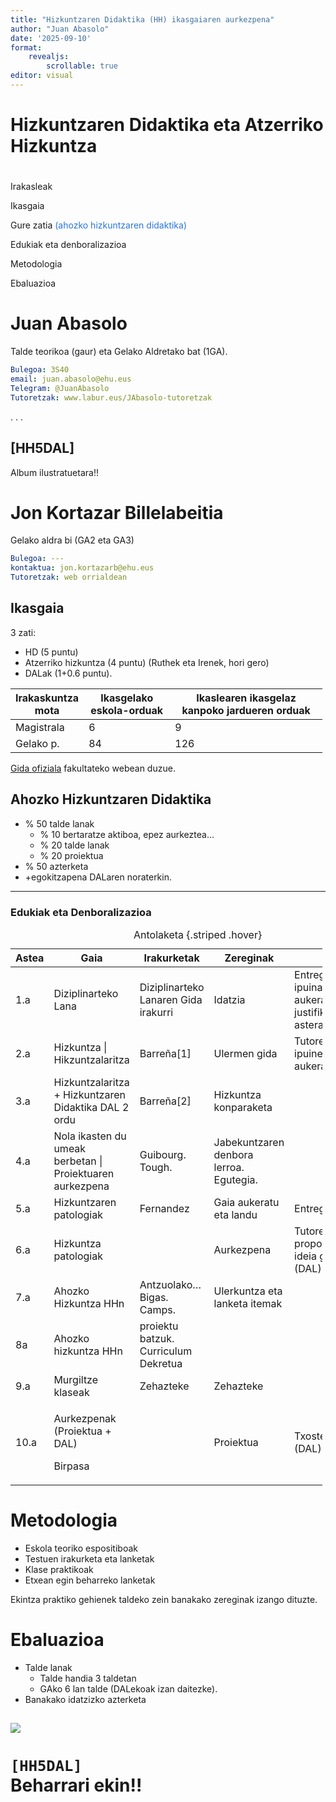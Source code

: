 ```yaml
---
title: "Hizkuntzaren Didaktika (HH) ikasgaiaren aurkezpena"
author: "Juan Abasolo"
date: '2025-09-10'
format: 
    revealjs:
        scrollable: true
editor: visual
---
```


# Hizkuntzaren Didaktika eta Atzerriko Hizkuntza {background-image="https://blog.stockvault.net/wp-content/uploads/2019/11/free_texture_friday_2328-rotated.jpg"}

#  {background-color="darkblue"}

Irakasleak

Ikasgaia

Gure zatia [(ahozko hizkuntzaren didaktika)]{style="color: #2975dd"}

Edukiak eta denboralizazioa

Metodologia

Ebaluazioa

# Juan Abasolo

Talde teorikoa (gaur) eta Gelako Aldretako bat (1GA).

``` yaml
Bulegoa: 3S40
email: juan.abasolo@ehu.eus
Telegram: @JuanAbasolo
Tutoretzak: www.labur.eus/JAbasolo-tutoretzak
```

. . .

::: {.callout-important collapse="true"}
## \[HH5DAL\]

Album ilustratuetara!!
:::

# Jon Kortazar Billelabeitia

Gelako aldra bi (GA2 eta GA3)

``` yaml
Bulegoa: ---
kontaktua: jon.kortazarb@ehu.eus
Tutoretzak: web orrialdean 
```

## Ikasgaia

3 zati:

-   HD (5 puntu)
-   Atzerriko hizkuntza (4 puntu) (Ruthek eta Irenek, hori gero)
-   DALak (1+0.6 puntu).

+-------------------+--------------------------+-----------------------------------------------+
| Irakaskuntza mota | Ikasgelako eskola-orduak | Ikaslearen ikasgelaz kanpoko jardueren orduak |
+===================+==========================+===============================================+
| Magistrala        | 6                        | 9                                             |
+-------------------+--------------------------+-----------------------------------------------+
| Gelako p.         | 84                       | 126                                           |
+-------------------+--------------------------+-----------------------------------------------+

[Gida ofiziala](https://www.ehu.eus/eu/web/graduak/haur-hezkuntzako-gradua-bizkaia/kreditu-eta-irakasgaiak?p_redirect=consultaAsignatura&p_cod_proceso=egr&p_anyo_acad=20240&p_ciclo=X&p_curso=3&p_cod_asignatura=25916) fakultateko webean duzue.

## Ahozko Hizkuntzaren Didaktika

-   \% 50 talde lanak
    -   \% 10 bertaratze aktiboa, epez aurkeztea...
    -   \% 20 talde lanak
    -   \% 20 proiektua
-   \% 50 azterketa
-   +egokitzapena DALaren noraterkin.

------------------------------------------------------------------------

### Edukiak eta Denboralizazioa

<small>

+------------+-----------------------------------------------------------+--------------------------------------+-----------------------------------------+------------------------------------------------------------------+
| Astea      | Gaia                                                      | Irakurketak                          | Zereginak                               | DAL                                                              |
+============+===========================================================+======================================+=========================================+==================================================================+
| 1.a        | Diziplinarteko Lana                                       | Diziplinarteko Lanaren Gida irakurri | Idatzia                                 | Entregagaia 1: ipuinaren aukeraketaren justifikazioa 5. asterako |
+------------+-----------------------------------------------------------+--------------------------------------+-----------------------------------------+------------------------------------------------------------------+
| 2.a        | Hizkuntza \| Hikzuntzalaritza                             | Barreña\[1\]                         | Ulermen gida                            | Tutoretza 1: ipuinen aukeraketa (DAL)                            |
+------------+-----------------------------------------------------------+--------------------------------------+-----------------------------------------+------------------------------------------------------------------+
| 3.a        | Hizkuntzalaritza + Hizkuntzaren Didaktika DAL 2 ordu      | Barreña\[2\]                         | Hizkuntza konparaketa                   |                                                                  |
+------------+-----------------------------------------------------------+--------------------------------------+-----------------------------------------+------------------------------------------------------------------+
| 4.a        | Nola ikasten du umeak berbetan \| Proiektuaren aurkezpena | Guibourg. Tough.                     | Jabekuntzaren denbora lerroa. Egutegia. |                                                                  |
+------------+-----------------------------------------------------------+--------------------------------------+-----------------------------------------+------------------------------------------------------------------+
| 5.a        | Hizkuntzaren patologiak                                   | Fernandez                            | Gaia aukeratu eta landu                 | Entregagaia 1                                                    |
+------------+-----------------------------------------------------------+--------------------------------------+-----------------------------------------+------------------------------------------------------------------+
| 6.a        | Hizkuntza patologiak                                      |                                      | Aurkezpena                              | Tutoretza 2: proposamenerako ideia garatuak (DAL)                |
+------------+-----------------------------------------------------------+--------------------------------------+-----------------------------------------+------------------------------------------------------------------+
| 7.a        | Ahozko Hizkuntza HHn                                      | Antzuolako... Bigas. Camps.          | Ulerkuntza eta lanketa itemak           |                                                                  |
+------------+-----------------------------------------------------------+--------------------------------------+-----------------------------------------+------------------------------------------------------------------+
| 8a         | Ahozko hizkuntza HHn                                      | proiektu batzuk. Curriculum Dekretua |                                         |                                                                  |
+------------+-----------------------------------------------------------+--------------------------------------+-----------------------------------------+------------------------------------------------------------------+
| 9.a        | Murgiltze klaseak                                         | Zehazteke                            | Zehazteke                               |                                                                  |
+------------+-----------------------------------------------------------+--------------------------------------+-----------------------------------------+------------------------------------------------------------------+
| 10.a       | Aurkezpenak (Proiektua + DAL)                             |                                      | Proiektua                               | Txosten idatzia (DAL)                                            |
|            |                                                           |                                      |                                         |                                                                  |
|            | Birpasa                                                   |                                      |                                         |                                                                  |
+------------+-----------------------------------------------------------+--------------------------------------+-----------------------------------------+------------------------------------------------------------------+

: Antolaketa {.striped .hover}

</small>

# Metodologia

-   Eskola teoriko espositiboak
-   Testuen irakurketa eta lanketak
-   Klase praktikoak
-   Etxean egin beharreko lanketak

Ekintza praktiko gehienek taldeko zein banakako zereginak izango dituzte.

# Ebaluazioa

-   Talde lanak
    -   Talde handia 3 taldetan
    -   GAko 6 lan talde (DALekoak izan daitezke).
-   Banakako idatzizko azterketa

##  {background-color="#00887a"}

![](img/uniraautobusahartzeko.png)

# `[HH5DAL]` <br> Beharrari ekin!!